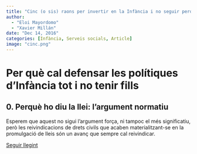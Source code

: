 ```yaml
---
title: "Cinc (o sis) raons per invertir en la Infància i no seguir perdent el temps"
author: 
  - "Eloi Mayordomo"
  - "Xavier Millán"
date: "Dec 14, 2016"
categories: [Infància, Serveis socials, Article]
image: "cinc.png"
---
```


# Per què cal defensar les polítiques d'Infància tot i no tenir fills

## 0. Perquè ho diu la llei: l'argument normatiu

Esperem que aquest no sigui l'argument força, ni tampoc el més significatiu, però les reivindicacions de drets civils que acaben materialitzant-se en la promulgació de lleis són un avanç que sempre cal reivindicar.

[Seguir llegint](https://lleiengel.cat/raons-invertir-infancia/)
